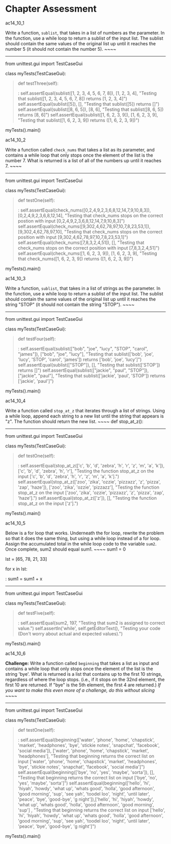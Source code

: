<div class="qnum" markdown="1" prefix="moreiter-10-" start="1">

</div>

# Chapter Assessment

<div class="activecode" markdown="1" practice="T"
topics="MoreAboutIteration/listenerLoop">

ac14_10_1

Write a function, `sublist`, that takes in a list of numbers as the
parameter. In the function, use a while loop to return a sublist of the
input list. The sublist should contain the same values of the original
list up until it reaches the number 5 (it should not contain the number
5). \~\~\~\~

------------------------------------------------------------------------

from unittest.gui import TestCaseGui

class myTests(TestCaseGui):

> def testThree(self):
>
> :   self.assertEqual(sublist(\[1, 2, 3, 4, 5, 6, 7, 8\]), \[1, 2, 3,
>     4\], "Testing that sublist(\[1, 2, 3, 4, 5, 6, 7, 8\]) returns
>     \[1, 2, 3, 4\]") self.assertEqual(sublist(\[5\]), \[\], "Testing
>     that sublist(\[5\]) returns \[\]") self.assertEqual(sublist(\[8,
>     6, 5\]), \[8, 6\], "Testing that sublist(\[8, 6, 5\]) returns \[8,
>     6\]") self.assertEqual(sublist(\[1, 6, 2, 3, 9\]), \[1, 6, 2, 3,
>     9\], "Testing that sublist(\[1, 6, 2, 3, 9\]) returns (\[1, 6, 2,
>     3, 9\])")

myTests().main()

</div>

<div class="activecode" markdown="1" practice="T"
topics="MoreAboutIteration/listenerLoop">

ac14_10_2

Write a function called `check_nums` that takes a list as its parameter,
and contains a while loop that only stops once the element of the list
is the number 7. What is returned is a list of all of the numbers up
until it reaches 7. \~\~\~\~

------------------------------------------------------------------------

from unittest.gui import TestCaseGui

class myTests(TestCaseGui):

> def testOne(self):
>
> :   self.assertEqual(check_nums(\[0,2,4,9,2,3,6,8,12,14,7,9,10,8,3\]),
>     \[0,2,4,9,2,3,6,8,12,14\], "Testing that check_nums stops on the
>     correct postion with input \[0,2,4,9,2,3,6,8,12,14,7,9,10,8,3\]")
>     self.assertEqual(check_nums(\[9,302,4,62,78,97,10,7,8,23,53,1\]),
>     \[9,302,4,62,78,97,10\], "Testing that check_nums stops on the
>     correct position with input \[9,302,4,62,78,97,10,7,8,23,53,1\]")
>     self.assertEqual(check_nums(\[7,8,3,2,4,51\]), \[\], "Testing that
>     check_nums stops on the correct position with input
>     \[7,8,3,2,4,51\]") self.assertEqual(check_nums(\[1, 6, 2, 3, 9\]),
>     \[1, 6, 2, 3, 9\], "Testing that check_nums(\[1, 6, 2, 3, 9\])
>     returns (\[1, 6, 2, 3, 9\])")

myTests().main()

</div>

<div class="activecode" markdown="1" practice="T"
topics="MoreAboutIteration/listenerLoop">

ac14_10_3

Write a function, `sublist`, that takes in a list of strings as the
parameter. In the function, use a while loop to return a sublist of the
input list. The sublist should contain the same values of the original
list up until it reaches the string "STOP" (it should not contain the
string "STOP"). \~\~\~\~

------------------------------------------------------------------------

from unittest.gui import TestCaseGui

class myTests(TestCaseGui):

> def testFour(self):
>
> :   self.assertEqual(sublist(\["bob", "joe", "lucy", "STOP", "carol",
>     "james"\]), \["bob", "joe", "lucy"\], "Testing that
>     sublist(\['bob', 'joe', 'lucy', 'STOP', 'carol', 'james'\])
>     returns \['bob', 'joe', 'lucy'\]")
>     self.assertEqual(sublist(\["STOP"\]), \[\], "Testing that
>     sublist(\['STOP'\]) returns \[\]")
>     self.assertEqual(sublist(\["jackie", "paul", "STOP"\]),
>     \["jackie", "paul"\], "Testing that sublist(\['jackie', 'paul',
>     'STOP'\]) returns \['jackie', 'paul'\]")

myTests().main()

</div>

<div class="activecode" markdown="1" practice="T"
topics="MoreAboutIteration/ThewhileStatement">

ac14_10_4

Write a function called `stop_at_z` that iterates through a list of
strings. Using a while loop, append each string to a new list until the
string that appears is "z". The function should return the new list.
\~\~\~\~ def stop_at_z():

------------------------------------------------------------------------

from unittest.gui import TestCaseGui

class myTests(TestCaseGui):

> def testOne(self):
>
> :   self.assertEqual(stop_at_z(\['c', 'b', 'd', 'zebra', 'h', 'r',
>     'z', 'm', 'a', 'k'\]), \['c', 'b', 'd', 'zebra', 'h', 'r'\],
>     "Testing the function stop_at_z on the input \['c', 'b', 'd',
>     'zebra', 'h', 'r', 'z', 'm', 'a', 'k'\].")
>     self.assertEqual(stop_at_z(\['zoo', 'zika', 'ozzie', 'pizzazz',
>     'z', 'pizza', 'zap', 'haze'\]), \['zoo', 'zika', 'ozzie',
>     'pizzazz'\], "Testing the function stop_at_z on the input \['zoo',
>     'zika', 'ozzie', 'pizzazz', 'z', 'pizza', 'zap', 'haze'\].")
>     self.assertEqual(stop_at_z(\['z'\]), \[\], "Testing the function
>     stop_at_z on the input \['z'\].")

myTests().main()

</div>

<div class="activecode" markdown="1" practice="T"
topics="MoreAboutIteration/ThewhileStatement">

ac14_10_5

Below is a for loop that works. Underneath the for loop, rewrite the
problem so that it does the same thing, but using a while loop instead
of a for loop. Assign the accumulated total in the while loop code to
the variable `sum2`. Once complete, sum2 should equal sum1. \~\~\~\~
sum1 = 0

lst = \[65, 78, 21, 33\]

for x in lst:

:   sum1 = sum1 + x

------------------------------------------------------------------------

from unittest.gui import TestCaseGui

class myTests(TestCaseGui):

> def testFive(self):
>
> :   self.assertEqual(sum2, 197, "Testing that sum2 is assigned to
>     correct value.") self.assertIn('while', self.getEditorText(),
>     "Testing your code (Don't worry about actual and expected
>     values).")

myTests().main()

</div>

<div class="activecode" markdown="1" practice="T"
topics="MoreAboutIteration/listenerLoop">

ac14_10_6

**Challenge:** Write a function called `beginning` that takes a list as
input and contains a while loop that only stops once the element of the
list is the string 'bye'. What is returned is a list that contains up to
the first 10 strings, regardless of where the loop stops. (i.e., if it
stops on the 32nd element, the first 10 are returned. If "bye" is the
5th element, the first 4 are returned.) *If you want to make this even
more of a challenge, do this without slicing* \~\~\~\~

------------------------------------------------------------------------

from unittest.gui import TestCaseGui

class myTests(TestCaseGui):

> def testOne(self):
>
> :   self.assertEqual(beginning(\['water', 'phone', 'home',
>     'chapstick', 'market', 'headphones', 'bye', 'stickie notes',
>     'snapchat', 'facebook', 'social media'\]), \['water', 'phone',
>     'home', 'chapstick', 'market', 'headphones'\], "Testing that
>     beginning returns the correct list on input \['water', 'phone',
>     'home', 'chapstick', 'market', 'headphones', 'bye', 'stickie
>     notes', 'snapchat', 'facebook', 'social media'\]")
>     self.assertEqual(beginning(\['bye', 'no', 'yes', 'maybe',
>     'sorta'\]), \[\], "Testing that beginning returns the correct list
>     on input \['bye', 'no', 'yes', 'maybe', 'sorta'\]")
>     self.assertEqual(beginning(\['hello', 'hi', 'hiyah', 'howdy',
>     'what up', 'whats good', 'holla', 'good afternoon', 'good
>     morning', 'sup', 'see yah', 'toodel loo', 'night', 'until later',
>     'peace', 'bye', 'good-bye', 'g night'\]),\['hello', 'hi', 'hiyah',
>     'howdy', 'what up', 'whats good', 'holla', 'good afternoon', 'good
>     morning', 'sup'\] , "Testing that beginning returns the correct
>     list on input \['hello', 'hi', 'hiyah', 'howdy', 'what up', 'whats
>     good', 'holla', 'good afternoon', 'good morning', 'sup', 'see
>     yah', 'toodel loo', 'night', 'until later', 'peace', 'bye',
>     'good-bye', 'g night'\]")

myTests().main()

</div>
